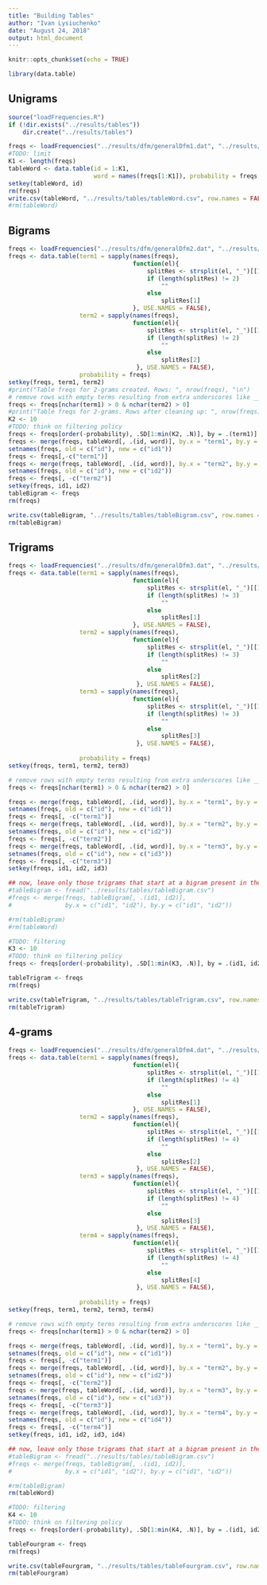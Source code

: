 ```yaml
---
title: "Building Tables"
author: "Ivan Lysiuchenko"
date: "August 24, 2018"
output: html_document
---
```


```r
knitr::opts_chunk$set(echo = TRUE)
```

```r
library(data.table)
```

## Unigrams

```r
source("loadFrequencies.R")
if (!dir.exists("../results/tables"))
    dir.create("../results/tables")

freqs <- loadFrequencies("../results/dfm/generalDfm1.dat", "../results/dfm/freq1.dat")
#TODO: limit
K1 <- length(freqs)
tableWord <- data.table(id = 1:K1, 
                        word = names(freqs[1:K1]), probability = freqs[1:K1])
setkey(tableWord, id)
rm(freqs)
write.csv(tableWord, "../results/tables/tableWord.csv", row.names = FALSE)
#rm(tableWord)
```

## Bigrams

```r
freqs <- loadFrequencies("../results/dfm/generalDfm2.dat", "../results/dfm/freq2.dat")
freqs <- data.table(term1 = sapply(names(freqs), 
                                   function(el){
                                       splitRes <- strsplit(el, "_")[[1]]
                                       if (length(splitRes) != 2)
                                           ""
                                       else
                                           splitRes[1]
                                   }, USE.NAMES = FALSE),
                    term2 = sapply(names(freqs), 
                                   function(el){
                                       splitRes <- strsplit(el, "_")[[1]]
                                       if (length(splitRes) != 2)
                                           ""
                                       else
                                           splitRes[2]
                                    }, USE.NAMES = FALSE),
                    probability = freqs)
setkey(freqs, term1, term2)
#print("Table freqs for 2-grams created. Rows: ", nrow(freqs), "\n")
# remove rows with empty terms resulting from extra underscores like ___cat or dog___
freqs <- freqs[nchar(term1) > 0 & nchar(term2) > 0]
#print("Table freqs for 2-grams. Rows after cleaning up: ", nrow(freqs), "\n")
K2 <- 10
#TODO: think on filtering policy
freqs <- freqs[order(-probability), .SD[1:min(K2, .N)], by = .(term1)]
freqs <- merge(freqs, tableWord[, .(id, word)], by.x = "term1", by.y = "word")
setnames(freqs, old = c("id"), new = c("id1"))
freqs <- freqs[,-c("term1")]
freqs <- merge(freqs, tableWord[, .(id, word)], by.x = "term2", by.y = "word")
setnames(freqs, old = c("id"), new = c("id2"))
freqs <- freqs[, -c("term2")]
setkey(freqs, id1, id2)
tableBigram <- freqs
rm(freqs)

write.csv(tableBigram, "../results/tables/tableBigram.csv", row.names = FALSE)
rm(tableBigram)
```

## Trigrams

```r
freqs <- loadFrequencies("../results/dfm/generalDfm3.dat", "../results/dfm/freq3.dat")
freqs <- data.table(term1 = sapply(names(freqs), 
                                   function(el){
                                       splitRes <- strsplit(el, "_")[[1]]
                                       if (length(splitRes) != 3)
                                           ""
                                       else
                                           splitRes[1]
                                   }, USE.NAMES = FALSE),
                    term2 = sapply(names(freqs), 
                                   function(el){
                                       splitRes <- strsplit(el, "_")[[1]]
                                       if (length(splitRes) != 3)
                                           ""
                                       else
                                           splitRes[2]
                                    }, USE.NAMES = FALSE),
                    term3 = sapply(names(freqs), 
                                   function(el){
                                       splitRes <- strsplit(el, "_")[[1]]
                                       if (length(splitRes) != 3)
                                           ""
                                       else
                                           splitRes[3]
                                    }, USE.NAMES = FALSE),                    
                    
                    probability = freqs)
setkey(freqs, term1, term2, term3)

# remove rows with empty terms resulting from extra underscores like ___cat or dog___
freqs <- freqs[nchar(term1) > 0 & nchar(term2) > 0]

freqs <- merge(freqs, tableWord[, .(id, word)], by.x = "term1", by.y = "word")
setnames(freqs, old = c("id"), new = c("id1"))
freqs <- freqs[, -c("term1")]
freqs <- merge(freqs, tableWord[, .(id, word)], by.x = "term2", by.y = "word")
setnames(freqs, old = c("id"), new = c("id2"))
freqs <- freqs[, -c("term2")]
freqs <- merge(freqs, tableWord[, .(id, word)], by.x = "term3", by.y = "word")
setnames(freqs, old = c("id"), new = c("id3"))
freqs <- freqs[, -c("term3")]
setkey(freqs, id1, id2, id3)

## now, leave only those trigrams that start at a bigram present in the bigram table
#tableBigram <- fread("../results/tables/tableBigram.csv")
#freqs <- merge(freqs, tableBigram[, .(id1, id2)], 
#               by.x = c("id1", "id2"), by.y = c("id1", "id2"))

#rm(tableBigram)
#rm(tableWord)

#TODO: filtering
K3 <- 10
#TODO: think on filtering policy
freqs <- freqs[order(-probability), .SD[1:min(K3, .N)], by = .(id1, id2)]

tableTrigram <- freqs
rm(freqs)

write.csv(tableTrigram, "../results/tables/tableTrigram.csv", row.names = FALSE)
rm(tableTrigram)
```

## 4-grams

```r
freqs <- loadFrequencies("../results/dfm/generalDfm4.dat", "../results/dfm/freq4.dat")
freqs <- data.table(term1 = sapply(names(freqs), 
                                   function(el){
                                       splitRes <- strsplit(el, "_")[[1]]
                                       if (length(splitRes) != 4)
                                           ""
                                       else
                                           splitRes[1]
                                   }, USE.NAMES = FALSE),
                    term2 = sapply(names(freqs), 
                                   function(el){
                                       splitRes <- strsplit(el, "_")[[1]]
                                       if (length(splitRes) != 4)
                                           ""
                                       else
                                           splitRes[2]
                                    }, USE.NAMES = FALSE),
                    term3 = sapply(names(freqs), 
                                   function(el){
                                       splitRes <- strsplit(el, "_")[[1]]
                                       if (length(splitRes) != 4)
                                           ""
                                       else
                                           splitRes[3]
                                    }, USE.NAMES = FALSE),
                    term4 = sapply(names(freqs), 
                                   function(el){
                                       splitRes <- strsplit(el, "_")[[1]]
                                       if (length(splitRes) != 4)
                                           ""
                                       else
                                           splitRes[4]
                                    }, USE.NAMES = FALSE),
                    
                    probability = freqs)
setkey(freqs, term1, term2, term3, term4)

# remove rows with empty terms resulting from extra underscores like ___cat or dog___
freqs <- freqs[nchar(term1) > 0 & nchar(term2) > 0]

freqs <- merge(freqs, tableWord[, .(id, word)], by.x = "term1", by.y = "word")
setnames(freqs, old = c("id"), new = c("id1"))
freqs <- freqs[, -c("term1")]
freqs <- merge(freqs, tableWord[, .(id, word)], by.x = "term2", by.y = "word")
setnames(freqs, old = c("id"), new = c("id2"))
freqs <- freqs[, -c("term2")]
freqs <- merge(freqs, tableWord[, .(id, word)], by.x = "term3", by.y = "word")
setnames(freqs, old = c("id"), new = c("id3"))
freqs <- freqs[, -c("term3")]
freqs <- merge(freqs, tableWord[, .(id, word)], by.x = "term4", by.y = "word")
setnames(freqs, old = c("id"), new = c("id4"))
freqs <- freqs[, -c("term4")]
setkey(freqs, id1, id2, id3, id4)

## now, leave only those trigrams that start at a bigram present in the bigram table
#tableBigram <- fread("../results/tables/tableBigram.csv")
#freqs <- merge(freqs, tableBigram[, .(id1, id2)], 
#               by.x = c("id1", "id2"), by.y = c("id1", "id2"))

#rm(tableBigram)
rm(tableWord)

#TODO: filtering
K4 <- 10
#TODO: think on filtering policy
freqs <- freqs[order(-probability), .SD[1:min(K4, .N)], by = .(id1, id2, id3)]

tableFourgram <- freqs
rm(freqs)

write.csv(tableFourgram, "../results/tables/tableFourgram.csv", row.names = FALSE)
rm(tableFourgram)
```